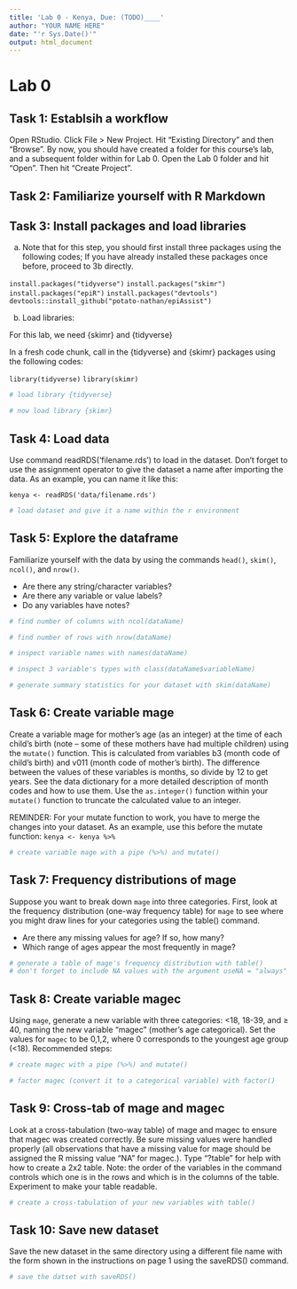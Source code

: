 ```yaml
---
title: 'Lab 0 - Kenya, Due: (TODO)____'
author: "YOUR NAME HERE"
date: "'r Sys.Date()'"
output: html_document
---
```


# Lab 0 {.tabset}

## Task 1: Establsih a workflow

Open RStudio. Click File > New Project. Hit “Existing Directory” and then “Browse”. By now, you should have created a folder for this course’s lab, and a subsequent folder within for Lab 0. Open the Lab 0 folder and hit “Open”. Then hit “Create Project”.

## Task 2: Familiarize yourself with R Markdown


## Task 3: Install packages and load libraries

a. Note that for this step, you should first install three packages using the following codes; If you have already installed these packages once before, proceed to 3b directly.

`install.packages("tidyverse")`
`install.packages("skimr")`
`install.packages("epiR")`
`install.packages("devtools")`
`devtools::install_github("potato-nathan/epiAssist")`

b. Load libraries:

For this lab, we need {skimr} and {tidyverse}


In a fresh code chunk, call in the {tidyverse} and {skimr} packages using the following codes:

`library(tidyverse)`
`library(skimr)`

```r
# load library {tidyverse}

# now load library {skimr}

```


## Task 4: Load data

Use command readRDS(‘filename.rds’) to load in the dataset. Don’t forget to use the assignment operator to give the dataset a name after importing the data. As an example, you can name it like this:

`kenya <- readRDS('data/filename.rds')` 

```r
# load dataset and give it a name within the r environment


```



## Task 5: Explore the dataframe

Familiarize yourself with the data by using the commands `head()`, `skim()`, `ncol()`, and `nrow()`.

* Are there any string/character variables?
* Are there any variable or value labels? 
* Do any variables have notes? 

```r
# find number of columns with ncol(dataName)

# find number of rows with nrow(dataName)
```

```r
# inspect variable names with names(dataName)

# inspect 3 variable's types with class(dataName$variableName)

```

```r
# generate summary statistics for your dataset with skim(dataName)

```



## Task 6: Create variable mage

Create a variable mage for mother’s age (as an integer) at the time of each child’s birth (note – some of these mothers have had multiple children) using the `mutate()` function. This is calculated from variables b3 (month code of child’s birth) and v011 (month code of mother’s birth). The difference between the values of these variables is months, so divide by 12 to get years. See the data dictionary for a more detailed description of month codes and how to use them. Use the `as.integer()` function within your `mutate()` function to truncate the calculated value to an integer.

REMINDER: For your mutate function to work, you have to merge the changes into your dataset. As an example, use this before the mutate function:
`kenya <- kenya %>%` 

```r
# create variable mage with a pipe (%>%) and mutate()


```

## Task 7: Frequency distributions of mage

Suppose you want to break down `mage` into three categories. First, look at the frequency distribution (one-way frequency table) for `mage` to see where you might draw lines for your categories using the table() command.

* Are there any missing values for age? If so, how many?
* Which range of ages appear the most frequently in mage?

```r
# generate a table of mage's frequency distribution with table()
# don't forget to include NA values with the argument useNA = "always"

```


## Task 8: Create variable magec

Using `mage`, generate a new variable with three categories: <18, 18-39, and ≥ 40, naming the new variable "magec” (mother’s age categorical). Set the values for `magec` to be 0,1,2, where 0 corresponds to the youngest age group (<18).
Recommended steps:

```r
# create magec with a pipe (%>%) and mutate()

```


```r
# factor magec (convert it to a categorical variable) with factor()

```



## Task 9: Cross-tab of mage and magec

Look at a cross-tabulation (two-way table) of mage and magec to ensure that magec was created correctly. Be sure missing values were handled properly (all observations that have a missing value for mage should be assigned the R missing value “NA” for magec.).   Type “?table” for help with how to create a 2x2 table.  Note: the order of the variables in the command controls which one is in the rows and which is in the columns of the table. Experiment to make your table readable.

```r
# create a cross-tabulation of your new variables with table()

```



## Task 10: Save new dataset

Save the new dataset in the same directory using a different file name with the form shown in the instructions on page 1 using the saveRDS() command.

```r
# save the datset with saveRDS()

```








